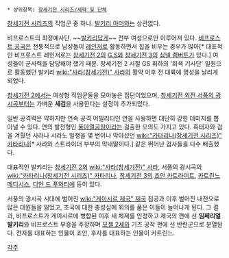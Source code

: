  * 상위항목: [[창세기전 시리즈/세력 및 단체]]

[[창세기전 시리즈]]의 직업군 중 하나. [[발키리 아머]]와는 상관없다.

비프로스트의 최정예사단. ~~[[발키리]]답게~~ 전부 여성으로만 이루어져 있다. [[비프로스트 공국]]은 전통적으로 남성들이 [[레인저]]로 활동하면서 집을 비우는 경우가 많아[* 대표적인 비프로스트 레인저로는 [[창세기전 2]]의 [[G.S]]와 [[창세기전 3]]의 [[심넬 램버트]]가 있다.] 여성들이 군사력을 담당해야 했기 때문. 창세기전 2 시절 GS 휘하의 '회색 기사단' 일원으로 활동했던 발키리 [[wiki:"사라(창세기전)" 사라]]의 활약 이후 전 대륙에 명성을 날리게 되었다.

[[창세기전 2]]에서는 여성형 직업군들을 모아놓은 집단이었으며, [[창세기전 외전 서풍의 광시곡]]부터는 가벼운 '''세검'''을 사용한다는 설정이 추가되었다.

일반 공격력은 약하지만 연속 공격 어빌리티인 연을 사용하면 대단히 강한 데미지를 뽑아낼 수 있다. 연의 발전형인 [[풍아열공참]]이라는 걸출한 오의도 가지고 있다. 흑태자와 검을 겨뤘던 사라나 시라노 일행을 몇 번이나 막아섰던 [[wiki:"카타리나(창세기전 시리즈)" 카타리나]][* 사라와 스트라이더 부부의 막내딸이다.] 같은 뛰어난 검사들을 다수 배출했다.

대표적인 발키리는 [[창세기전 2]]의 [[wiki:"사라(창세기전)" 사라]], 서풍의 광시곡의 [[wiki:"카타리나(창세기전 시리즈)" 카타리나]], [[창세기전 3]]의 [[죠안 카트라이트]], [[카트린느 메디시스]], [[디안 드 푸와티에]] 등이 있다.

서풍의 광시곡 시대에 벌어진 [[wiki:"게이시르 제국" 제국]] 침공과 이후 벌어진 내전으로 많은 대원들을 잃었고, 조국에 대한 충성심에 회의를 품은 이들이 늘어나게 된다. 그 결과, 비프로스트가 게이시르에 병합된 이후 새 체제를 인정하고 제국의 편에 선 '''임페리얼 발키리'''와 비프로스트 부흥을 주장하며 [[모젤 2세]]와 기즈 공작 편에 선 반란군으로 분열된다. 전자를 대표하는 인물이 죠안, 후자를 대표하는 인물이 카트린느.

[[각주]]
